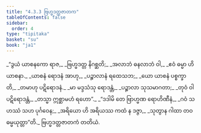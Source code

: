 ```yaml
---
title: "4.3.3 ဗြဟ္မဒတ္တဇာတက"
tableOfContents: false
sidebar:
  order: 4
type: "tipitaka"
basket: "su"
book: "ja1"
---
```



<DynamicBreadcrumb />

<Division number="89" book="ja1">

<Paragraph number="997" type="verses" book="ja1">
_“ဒွယံ ယာစနကော ရာဇ,_  
_ဗြဟ္မဒတ္တ နိဂစ္ဆတိ;_  
_အလာဘံ ဓနလာဘံ ဝါ,_  
_ဧဝံ ဓမ္မာ ဟိ ယာစနာ._  

</Paragraph>

</Division>
<Division number="90" book="ja1">

<Paragraph number="998" type="verses" book="ja1">
_ယာစနံ ရောဒနံ အာဟု,_  
_ပဉ္စာလာနံ ရထေသဘ;_  
_ယော ယာစနံ ပစ္စက္ခာတိ,_  
_တမာဟု ပဋိရောဒနံ._  

</Paragraph>

</Division>
<Division number="91" book="ja1">

<Paragraph number="999" type="verses" book="ja1">
_မာ မဒ္ဒသံသု ရောဒန္တံ,_  
_ပဉ္စာလာ သုသမာဂတာ;_  
_တုဝံ ဝါ ပဋိရောဒန္တံ,_  
_တသ္မာ ဣစ္ဆာမဟံ ရဟော”._  

</Paragraph>

</Division>
<Division number="92" book="ja1">

<Paragraph number="1000" type="verses" book="ja1">
_“ဒဒါမိ တေ ဗြာဟ္မဏ ရောဟိဏီနံ,_  
_ဂဝံ သဟဿံ သဟ ပုင်္ဂဝေန;_  
_အရိယော ဟိ အရိယဿ ကထံ န ဒဇ္ဇာ,_  
_သုတွာန ဂါထာ တဝ ဓမ္မယုတ္တာ”တိ._  


</Paragraph>
</Division>

<Paragraph number="1001" type="center" book="ja1">
ဗြဟ္မဒတ္တဇာတကံ တတိယံ.
</Paragraph>